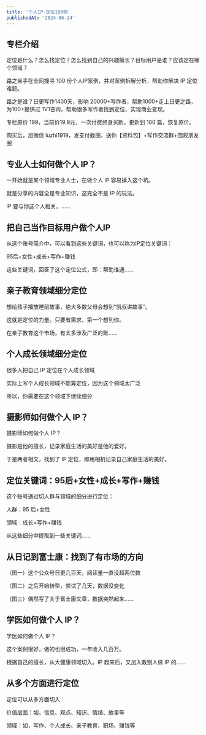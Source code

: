 ```yaml
---
title: '个人IP·定位100例'
publishedAt: '2024-06-24'
---
```


## 专栏介绍

定位是什么？怎么找定位？怎么找到自己的兴趣擅长？目标用户是谁？应该定在哪个领域？  
  
路之亲手在全网搜寻 100 份个人IP案例，并对案例拆解分析，帮助你解决 IP 定位难题。  
  
路之是谁？日更写作1400天，影响 20000+写作者，帮助1000+走上日更之路，为100+提供过 1V1咨询，帮助很多写作者找到定位、实现商业变现。  
  
专栏原价 199，当前价19.9元，一次付费终身买断。更新到 100 篇，恢复原价。  
  
购买后，加微信 luzhi1919，发支付截图，送你【资料包】+写作交流群+围观朋友圈

## 专业人士如何做个人 IP？
一开始就是某个领域专业人士，在做个人 IP 容易掉入这个坑。

就是分享的内容全是专业知识，这完全不是 IP 的玩法。

IP 要与你这个人相关，......

## 把自己当作目标用户做个人IP
从这个账号简介中，可以看到这些关键词，也可以称为IP定位关键词：

95后+女性+成长+写作+赚钱

这些关键词，回答了这个定位公式，即：帮助谁通......

## 亲子教育领域细分定位
想给孩子播放睡前故事，绝大多数父母会想到“凯叔讲故事”。

这就是定位的力量。只要有需求，第一个想到你。

在亲子教育这个市场，有太多涉及广泛的账......

## 个人成长领域细分定位
很多人把自己 IP 定位在个人成长领域

实际上写个人成长领域不能算定位，因为这个领域太广泛

所以，你需要在这个领域下继续细分



## 摄影师如何做个人 IP？
摄影师如何做个人 IP？

摄影是他的擅长，记录家庭生活的美好是他的爱好。

于是两者相交，找到了 IP 定位，即用相机记录自己家庭生活的美好。

## 定位关键词：95后+女性+成长+写作+赚钱
这个账号通过切人群与领域的细分进行定位：

人群：95 后+女性

领域：成长+写作+赚钱

从这些细分中提取到一些关键词......

## 从日记到富士康：找到了有市场的方向
（图一）这个公众号日更几百天，阅读量一直没超两位数

（图二）之后开始转型，尝试了几天，数据没变化

（图三）偶然写了关于富士康文章，数据突然起来......

## 学医如何做个人 IP？
学医如何做个人 IP？

这个案例很好，做的也很成功，一年收入几百万。

根据自己的擅长，从大健康领域切入。IP 起来后，又加入教别人做 IP 的......

## 从多个方面进行定位
定位可以从多方面切入：

价值层面：如，信息、观点、知识、情绪、故事等

领域：如，写作、个人成长、亲子教育、职场、赚钱等

